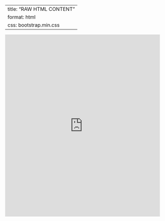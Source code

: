 
---
title: "RAW HTML CONTENT"
format: html
css: bootstrap.min.css
---


```{=html}
<iframe frameborder="0" style="width:100%;height:593px;" src="https://viewer.diagrams.net/?tags=%7B%7D&highlight=0000ff&edit=_blank&layers=1&nav=1&page-id=C2AunCsj_dl_T9ErqCql&title=Untitled%20Diagram.drawio#Uhttps%3A%2F%2Fdrive.google.com%2Fuc%3Fid%3D1jvew0ft43zpaG-iCk7Ob2ilJw7VjsyeZ%26export%3Ddownload"></iframe>
```

